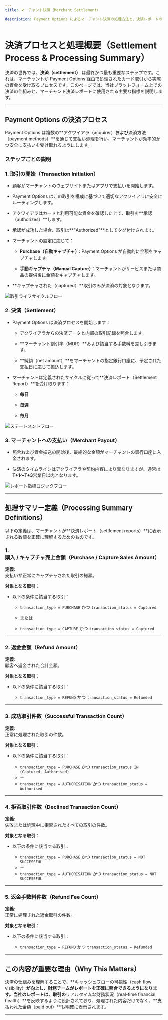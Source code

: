 ```yaml
---
title: マーチャント決済（Merchant Settlement）

description: Payment Options によるマーチャント決済の処理方法と、決済レポートの読み取り方を理解します。
---
```


# 決済プロセスと処理概要（Settlement Process & Processing Summary）

決済の世界では、**決済（settlement）** は最終かつ最も重要なステップです。これは、マーチャントが Payment Options 経由で処理されたカード取引から実際の資金を受け取るプロセスです。このページでは、当社プラットフォーム上での決済の仕組みと、マーチャント決済レポートに使用される主要な指標を説明します。

---

## Payment Options の決済プロセス

Payment Options は複数の**アクワイアラ（acquirer）**および**決済方法（payment methods）**を通じて支払い処理を行い、マーチャントが効率的かつ安全に支払いを受け取れるようにします。

### ステップごとの説明

### 1. **取引の開始（Transaction Initiation）**

- 顧客がマーチャントのウェブサイトまたはアプリで支払いを開始します。

- Payment Options はこの取引を構成に基づいて適切なアクワイアラに安全にルーティングします。

- アクワイアラはカードと利用可能な資金を確認した上で、取引を**承認（authorizes）**します。

- 承認が成功した場合、取引は**"Authorized"**としてタグ付けされます。

- マーチャントの設定に応じて：

  - **Purchase（自動キャプチャ）**：Payment Options が自動的に金額をキャプチャします。

  - **手動キャプチャ（Manual Capture）**：マーチャントがサービスまたは商品の提供後に金額をキャプチャします。

- **キャプチャされた（captured）**取引のみが決済の対象となります。

![取引ライフサイクルフロー](/images/flows-msettlement-04.svg)

### 2. **決済（Settlement）**

- Payment Options は決済プロセスを開始します：

  - アクワイアラからの決済データと内部の取引記録を照合します。

  - **マーチャント割引率（MDR）**および該当する手数料を差し引きます。

  - **純額（net amount）**をマーチャントの指定銀行口座に、予定された支払日に応じて振込します。

- マーチャントは定義されたサイクルに従って**決済レポート（Settlement Report）**を受け取ります：

  - **毎日**

  - **毎週**

  - **毎月**

![ステートメントフロー](/images/flows-msettlement-05.svg)

### 3. **マーチャントへの支払い（Merchant Payout）**

- 照合および資金振込の開始後、最終的な金額がマーチャントの銀行口座に入金されます。

- 決済のタイムラインはアクワイアラや契約内容により異なりますが、通常は**T+1〜T+3**営業日以内となります。

![レポート指標ロジックフロー](/images/flows-msettlement-06.svg)

---

## 処理サマリー定義（Processing Summary Definitions）

以下の定義は、マーチャントが**決済レポート（settlement reports）**に表示される数値を正確に理解するためのものです。

### 1. **購入 / キャプチャ売上金額（Purchase / Capture Sales Amount）**

**定義**:  
支払いが正常にキャプチャされた取引の総額。

**対象となる取引**：

- 以下の条件に該当する取引：

  - `transaction_type = PURCHASE` かつ `transaction_status = Captured`

  - または

  - `transaction_type = CAPTURE` かつ `transaction_status = Captured`

---

### 2. **返金金額（Refund Amount）**

**定義**:  
顧客へ返金された合計金額。

**対象となる取引**：

- 以下の条件に該当する取引：

  - `transaction_type = REFUND` かつ `transaction_status = Refunded`

---

### 3. **成功取引件数（Successful Transaction Count）**

**定義**:  
正常に処理された取引の件数。

**対象となる取引**：

- 以下の条件に該当する取引：

  - `transaction_type = PURCHASE` かつ `transaction_status IN (Captured, Authorised)`
  - ＋
  - `transaction_type = AUTHORISATION` かつ `transaction_status = Authorised`

---

### 4. **拒否取引件数（Declined Transaction Count）**

**定義**:  
失敗または処理中に拒否されたすべての取引の件数。

**対象となる取引**：

- 以下の条件に該当する取引：

  - `transaction_type = PURCHASE` かつ `transaction_status = NOT SUCCESSFUL`
  - ＋
  - `transaction_type = AUTHORISATION` かつ `transaction_status = NOT SUCCESSFUL`

---

### 5. **返金手数料件数（Refund Fee Count）**

**定義**:  
正常に処理された返金取引の件数。

**対象となる取引**：

- 以下の条件に該当する取引：

  - `transaction_type = REFUND` かつ `transaction_status = Refunded`

---

## この内容が重要な理由（Why This Matters）

決済の仕組みを理解することで、**キャッシュフローの可視性（cash flow visibility）**が向上し、財務チームがレポートを正確に照合できるようになります。当社のレポートは、取引の**リアルタイムな財務状況（real-time financial health）**を反映するように設計されており、処理された内容だけでなく、**支払われた金額（paid out）**も明確に表示されます。

---
